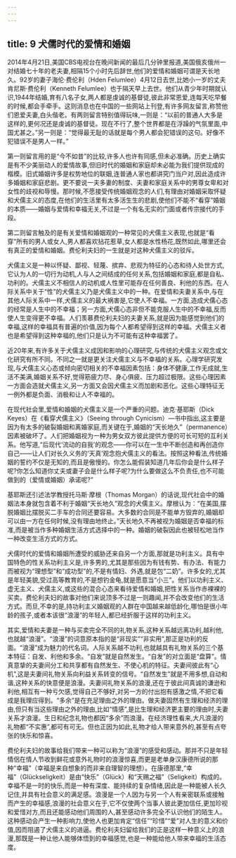 ```yaml
---
---
---
```

title: 9 犬儒时代的爱情和婚姻
---



2014年4月21日,美国CBS电视台在晚间新闻的最后几分钟里报道,美国俄亥俄州一对结婚七十年的老夫妻,相隔15个小时先后辞世,他们的爱情和婚姻可谓是天长地久。92岁的妻子海伦·费伦利（Hden Felumlee）4月12日去世,比她小一岁的丈夫肯尼斯·费伦利（Kenneth Felumlee）也于隔天早上去世。他们从青少年时期就认识,1944年结婚,育有八名子女,两人都是虔诚的基督徒,彼此非常恩爱,连每天吃早餐的时候,都会手牵手。这则消息也在中国的一些网站上刊登,有许多网友留言,称赞他们恩爱夫妻,白头偕老。有两则留言特别值得玩味,一则是：“以前的普通人大多是这样的,更何况还是虔诚的基督徒。现在不行了,整个世界都是在浮躁的气氛里面,中国尤甚之。”另一则是：“觉得最无耻的话就是每个男人都会犯错误的这句。好像不犯错误不是男人一样。”

第一则留言用的是“今不如昔”的比较,许多人也许有同感,但未必准确。历史上确实是有不少美丽动人的爱情故事,但旧时代的婚姻和家庭却未必能为我们提供现成的楷模。旧式婚姻许多是权势地位的联姻,连普通人家也都讲究门当户对,因此造成许多婚姻和家庭悲剧。更不要说一夫多妻的制度、夫妻和家庭关系中的男尊女卑和对女性的歧视和辱慢。那时候,不愿接受传统婚姻观念的人们,有理由对婚姻采取怀疑和犬儒主义的态度,在他们的生活里有太多活生生的悲剧,使他们不能不“看穿”婚姻的本质——婚姻与爱情和幸福无关,不过是一个有名无实的门面或者传宗接代的手段。

第二则留言触及的是有关爱情和婚姻观的一种常见的犬儒主义表现,也就是“看穿”所有的男人或女人,男人都喜欢拈花惹草,女人都是水性杨花,既然如此,哪里还会有真正的爱情和婚姻。费伦利夫妇的一生就是对这种犬儒主义的驳斥。

犬儒主义是一种以怀疑、鄙视、轻蔑、摈弃、悲观为特征的心态和待人处世方式,它认为人的一切行为动机,人与人之间结成的任何关系,包括婚姻和家庭,都是自私、功利的。犬儒主义不相信人的动机或人性里可能存在任何善良、利他的东西。在人际关系中关于“性”的犬儒主义乃是犬儒主义中的一种。在爱情和夫妻关系中,与在其他人际关系中一样,犬儒主义的最大祸害是,它使人不幸福。一方面,造成犬儒心态的经常是人生中的不幸福；另一方面,犬儒心态非但不能克服人生中的不幸福,反而使人生变得更不幸福。人们羡慕费伦利夫妇的夫妻关系,就是因为能感觉到他们的幸福,这样的幸福具有普遍的价值,因为每个人都希望得到这样的幸福。犬儒主义者也是希望得到这种幸福的,他们只是认为不可能有这种幸福罢了。

近20年来,有许多关于犬儒主义成因和影响的心理研究,与传统的犬儒主义观念或文化研究有所不同。不同之一就是更关注犬儒主义与不幸福的关系。心理学研究发现,与犬儒主义心态或倾向密切相关的不幸福因素包括：身体不健康,工作无成就,生活不美满,婚姻关系不好,觉得筋疲力尽、身心俱疲、压力超过极限。这些心理因素一方面会造就犬儒主义,另一方面又会因犬儒主义而加剧和恶化。这些心理特征无一例外都是负面、消极和让人不幸福的。

在现代社会里,爱情和婚姻的犬儒主义是一个严重的问题。迪克·基耶斯（Dick Keyes）在《看穿犬儒主义》（Seeing through Cynicism）—书中指出,这主要是因为有太多的破裂婚姻和离婚家庭,而关键在于,婚姻的“天长地久”（permanence）因素被破坏了。人们把婚姻视为一种为男女双方彼此提供方便的可长可短的互利关系。他写道,“后现代‘流动的自我’的观念——你可以在一生中不断创造和再创造你自己——让人们对长久义务的‘天真’观念抱犬儒主义的看法。按照这种看法,传统婚姻的誓约不仅是无知的,而且是傲慢的。你怎么能假装知道几年后你会是什么样子呢?你怎么知道你丈夫或妻子会是什么样子呢?为什么要做这么不负责任,也不可能做到的（爱情或婚姻）承诺呢?”

基耶斯还引述法学教授托马斯·摩根（Thomas Morgan）的话说,现代社会中的婚姻法本身就包含着不利于婚姻“天长地久”观念的犬儒主义。摩根认为：“在美国,摆脱婚姻比摆脱买二手车的合同还要容易。大多数的合同是不能单方毁弃的,婚姻却可以由一方在任何时候,没有理由地终止。”天长地久不再被视为婚姻是否幸福的标准,而是被当作多种婚姻生活方式选择中的一种。婚姻的破裂因此也被轻松地当作一种改变生活方式的方式。

犬儒时代的爱情和婚姻所遭受的威胁还来自另一个方面,那就是功利主义。具有中国特色的性关系功利主义是,许多男的,尤其是那些因为有钱有势、有办法、有能力而被视为“理想型”和“成功型”的,不是有情妇、外遇,就是包“二奶”。许多女的,尤其是年轻美貌,受过高等教育的,不是想钓金龟,就是愿意当“小三”。他们以功利主义、虚无主义、犬儒主义,或这些的混合心态来看待爱情和婚姻,把性关系当作赤裸裸的买卖。费伦利夫妇的故事对他们来说顶多不过是一则趣闻,并不会改变他们的生活方式。而旦,不幸的是,持功利主义婚姻观的人群在中国越来越低龄化,哪怕是很小年龄的孩子,或者本该很“浪漫”的年轻人,都已经折服于这样的功利主义。

其实,爱情和夫妻是一种与买卖完全不同的礼物关系,这种关系越远离功利,越利他,也就越“浪漫”。“浪漫”的词意原本指的是“非现实”“非实用”,那正是功利的反面。“浪漫”成为魅力的代名词。人际关系越不功利,也就越具有礼物关系的三个基本特征：自发、利他和多余。“自发”就是自然发生。“自发”的对立面是“盘算”。情真意挚的夫妻间分工和共享都有自然发生、不使心机的特征。夫妻间彼此有“心机”,这是夫妻间礼物关系向利益关系转变的信号。“自然发生”就是不用多想,自动和谐,这种关系的快意便是浪漫。夫妻间礼物关系的浪漫,还在于彼此间真诚的谦逊和利他,相互有一种亏欠感,觉得自己不够好,对另一方的付出抱有感激之情,不把它看成是我理应得到。“多余”是在充足理由之外的理由。做夫妻固然有生理和经济的理由,但只有当这些理由之外的理由,比如“情感”,是比生理和经济更主要的理由时,夫妻关系才浪漫。生日和纪念礼物也都因“多余”而浪漫。在经济理性看来,大凡浪漫的礼物都“不实惠”,都可有可无。但也正因为如此,礼物才给人带来意外的,甚至有点夸张的快乐和惊喜。

费伦利夫妇的故事给我们带来一种可以称为“浪漫”的感受和感动。那并不只是年轻情侶在情人节收到鲜花或意外礼物时的浪漫惊喜,而更是老单身汉康德所说的那种“幸福”（幸福是来自想象的而非来自理智的理想）。在康德那里,“幸福”（Glückseligkeit）是由“快乐”（Glück）和“天赐之福”（Seligkeit）构成的。幸福不是一时的快乐,而是一种有深度、能持续的复杂情绪,因此是一种能被人长久记住,并具有社会意义的满足感。浪漫是一个人因为与另一个人有亲密联系或接触而产生的幸福感,浪漫的社会意义在于,它不仅使两个当事人彼此更加信任,更加珍视和爱惜对方,而且还能感动他们周围的人,甚至感动许多完全不认识他们的陌生人。这种感动会产生一种影响力,使他人也更加肯定“信任”“珍惜”“爱”对人生的意义和价值,因而阻遏了犬儒主义的进逼。费伦利夫妇留给我们的正是这样一种意义上的浪漫,那既是一种让他人能够体悟到的幸福感觉,也是一种能给他人带来幸福的生活态度。